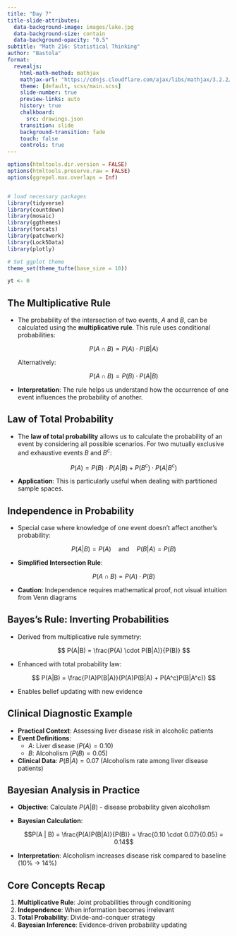 ```yaml
---
title: "Day 7"
title-slide-attributes:
  data-background-image: images/lake.jpg
  data-background-size: contain
  data-background-opacity: "0.5"
subtitle: "Math 216: Statistical Thinking"
author: "Bastola"
format:
  revealjs:
    html-math-method: mathjax
    mathjax-url: "https://cdnjs.cloudflare.com/ajax/libs/mathjax/3.2.2/MathJax.js" 
    theme: [default, scss/main.scss]
    slide-number: true
    preview-links: auto
    history: true
    chalkboard: 
      src: drawings.json
    transition: slide
    background-transition: fade    
    touch: false
    controls: true
---
```


```r
options(htmltools.dir.version = FALSE)
options(htmltools.preserve.raw = FALSE)
options(ggrepel.max.overlaps = Inf)


# load necessary packages
library(tidyverse)
library(countdown)
library(mosaic)
library(ggthemes)
library(forcats)
library(patchwork)
library(Lock5Data)
library(plotly)

# Set ggplot theme
theme_set(theme_tufte(base_size = 10))

yt <- 0
```


## The Multiplicative Rule

::: cle6
::: font70

- The probability of the intersection of two events, $A$ and $B$, can be calculated using the **multiplicative rule**. This rule uses conditional probabilities:
  
  $$
  P(A \cap B) = P(A) \cdot P(B|A)
  $$
  
  Alternatively:
  
  $$
  P(A \cap B) = P(B) \cdot P(A|B)
  $$

- **Interpretation**: The rule helps us understand how the occurrence of one event influences the probability of another.

:::
:::


## Law of Total Probability

::: cle8
::: font70

- The **law of total probability** allows us to calculate the probability of an event by considering all possible scenarios. For two mutually exclusive and exhaustive events $B$ and $B^c$:
  
  $$
  P(A) = P(B) \cdot P(A|B) + P(B^c) \cdot P(A|B^c)
  $$

- **Application**: This is particularly useful when dealing with partitioned sample spaces.
:::
:::



## Independence in Probability

::: cle9
::: font70
- Special case where knowledge of one event doesn't affect another's probability:
  
  $$
  P(A|B) = P(A) \quad \text{and} \quad P(B|A) = P(B)
  $$

- **Simplified Intersection Rule**:
  
  $$
  P(A \cap B) = P(A) \cdot P(B)
  $$

- **Caution**: Independence requires mathematical proof, not visual intuition from Venn diagrams

:::
:::


## Bayes's Rule: Inverting Probabilities

::: cle12
::: font70

- Derived from multiplicative rule symmetry:
  
  $$
  P(A|B) = \frac{P(A) \cdot P(B|A)}{P(B)}
  $$

- Enhanced with total probability law:
  
  $$
  P(A|B) = \frac{P(A)P(B|A)}{P(A)P(B|A) + P(A^c)P(B|A^c)}
  $$

- Enables belief updating with new evidence

:::
:::


## Clinical Diagnostic Example

::: cle6
::: font70

- **Practical Context**: Assessing liver disease risk in alcoholic patients
- **Event Definitions**:
  - $A$: Liver disease ($P(A) = 0.10$)
  - $B$: Alcoholism ($P(B) = 0.05$)
- **Clinical Data**: $P(B|A) = 0.07$ (Alcoholism rate among liver disease patients)

:::
:::


## Bayesian Analysis in Practice

::: fsp
::: font70

- **Objective**: Calculate $P(A | B)$ - disease probability given alcoholism
- **Bayesian Calculation**:
  
  $$P(A | B) = \frac{P(A)P(B|A)}{P(B)} = \frac{0.10 \cdot 0.07}{0.05} = 0.14$$

- **Interpretation**: Alcoholism increases disease risk compared to baseline (10% → 14%)

:::
:::



## Core Concepts Recap

::: cle6
::: font80
1. **Multiplicative Rule**: Joint probabilities through conditioning  
2. **Independence**: When information becomes irrelevant  
3. **Total Probability**: Divide-and-conquer strategy  
4. **Bayesian Inference**: Evidence-driven probability updating
:::
:::
